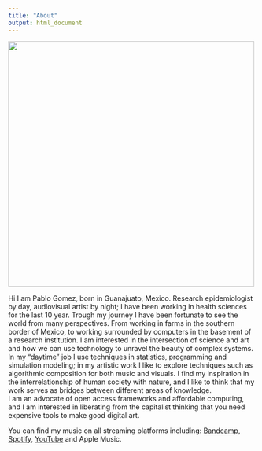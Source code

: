 ```yaml
---
title: "About"
output: html_document
---
```


<img src="images/Pablo.jpg" width="500" float=center/>  

Hi I am Pablo Gomez, born in Guanajuato, Mexico. Research epidemiologist by day, audiovisual artist by night; I have been working in health sciences for the last 10 year. Trough my journey I have been fortunate to see the world from many perspectives. From working in farms in the southern border of Mexico, to working surrounded by computers in the basement of a research institution. I am interested in the intersection of science and art and how we can use technology to unravel the beauty of complex systems.  
In my "daytime" job I use techniques in statistics, programming and simulation modeling; in my artistic work I like to explore techniques such as algorithmic composition for both music and visuals. I find my inspiration in the interrelationship of human society with nature, and I like to think that my work serves as bridges between different areas of knowledge.  
I am an advocate of open access frameworks and affordable computing, and I am interested in liberating from the capitalist thinking that you need expensive tools to make good digital art.

You can find my music on all streaming platforms including: [Bandcamp](https://synthesaurio.bandcamp.com), [Spotify](https://open.spotify.com/artist/6I82d8Cma7jwrCZFFfbidn?si=_QZfD3wFT0aAZLKQUKg3Ug), [YouTube](https://www.youtube.com/channel/UCvNDrU0rTWVbRDkm8CdQ4hw) and Apple Music.
